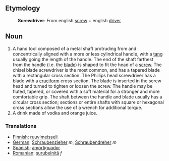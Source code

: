 ==Etymology==
:'''Screwdriver''': From english [[screw]] + english [[driver]]

==Noun==
#A hand tool composed of a metal shaft protruding from and concentrically aligned with a more or less cylindrical handle, with a [[tang]] usually going the length of the handle. The end of the shaft farthest from the handle (i.e. the [[blade]]) is shaped to fit the head of a [[screw]]. The chisel blade screwdriver is the most common, and has a tapered blade with a rectangular cross section. The Phillips head screwdriver has a blade with a [[cruciform]] cross section. The blade is inserted in the screw head and turned to tighten or loosen the screw. The handle may be fluted, tapered, or covered with a soft material for a stronger and more comfortable grip. The shaft between the handle and blade usually has a circular cross section; sections or entire shafts with square or hexagonal cross sections allow the use of a wrench for additional torque.
#A drink made of vodka and orange juice.

===Translations===
*[[Finnish]]: [[ruuvimeisseli]]
*[[German]]: [[Schraubenzieher]] ''m'', [[Schraubendreher]] ''m''
*[[Spanish]]: [[amortiguador]]
*[[Romanian]]: [[şurubelniţă]] ''f''
